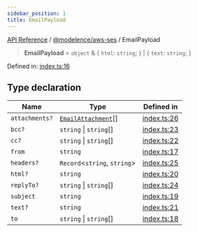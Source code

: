```yaml
---
sidebar_position: 1
title: EmailPayload
---
```


[API Reference](/api-reference/@modelence/aws-ses/type-aliases/../../../index) / [@modelence/aws-ses](/api-reference/@modelence/aws-ses/type-aliases/../index) / EmailPayload

> **EmailPayload** = `object` & \{ `html`: `string`; \} \| \{ `text`: `string`; \}

Defined in: [index.ts:16](https://github.com/modelence/modelence/blob/656d4e4c01b88903ac6c14e3993c6fa92ee12257/packages/aws-ses/src/index.ts#L16)

## Type declaration

| Name | Type | Defined in |
| ------ | ------ | ------ |
| `attachments?` | [`EmailAttachment`](/api-reference/@modelence/aws-ses/type-aliases/EmailAttachment)[] | [index.ts:26](https://github.com/modelence/modelence/blob/656d4e4c01b88903ac6c14e3993c6fa92ee12257/packages/aws-ses/src/index.ts#L26) |
| `bcc?` | `string` \| `string`[] | [index.ts:23](https://github.com/modelence/modelence/blob/656d4e4c01b88903ac6c14e3993c6fa92ee12257/packages/aws-ses/src/index.ts#L23) |
| `cc?` | `string` \| `string`[] | [index.ts:22](https://github.com/modelence/modelence/blob/656d4e4c01b88903ac6c14e3993c6fa92ee12257/packages/aws-ses/src/index.ts#L22) |
| `from` | `string` | [index.ts:17](https://github.com/modelence/modelence/blob/656d4e4c01b88903ac6c14e3993c6fa92ee12257/packages/aws-ses/src/index.ts#L17) |
| `headers?` | `Record`\<`string`, `string`\> | [index.ts:25](https://github.com/modelence/modelence/blob/656d4e4c01b88903ac6c14e3993c6fa92ee12257/packages/aws-ses/src/index.ts#L25) |
| `html?` | `string` | [index.ts:20](https://github.com/modelence/modelence/blob/656d4e4c01b88903ac6c14e3993c6fa92ee12257/packages/aws-ses/src/index.ts#L20) |
| `replyTo?` | `string` \| `string`[] | [index.ts:24](https://github.com/modelence/modelence/blob/656d4e4c01b88903ac6c14e3993c6fa92ee12257/packages/aws-ses/src/index.ts#L24) |
| `subject` | `string` | [index.ts:19](https://github.com/modelence/modelence/blob/656d4e4c01b88903ac6c14e3993c6fa92ee12257/packages/aws-ses/src/index.ts#L19) |
| `text?` | `string` | [index.ts:21](https://github.com/modelence/modelence/blob/656d4e4c01b88903ac6c14e3993c6fa92ee12257/packages/aws-ses/src/index.ts#L21) |
| `to` | `string` \| `string`[] | [index.ts:18](https://github.com/modelence/modelence/blob/656d4e4c01b88903ac6c14e3993c6fa92ee12257/packages/aws-ses/src/index.ts#L18) |

